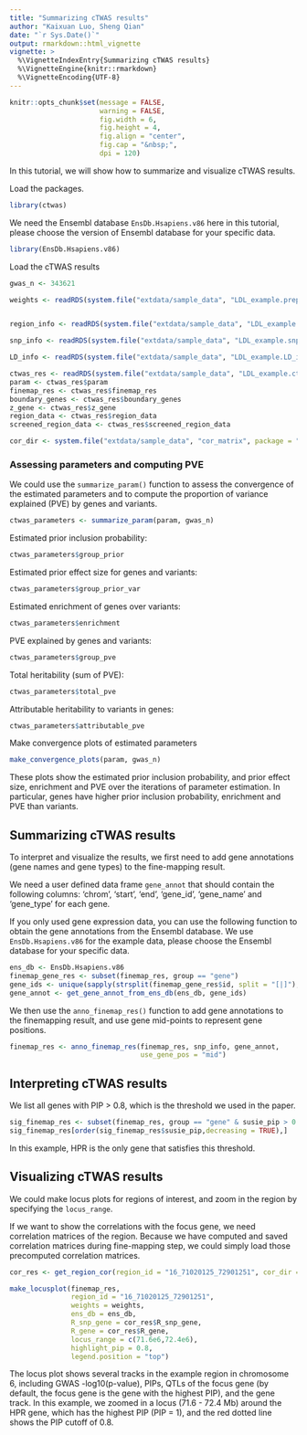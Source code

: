 ```yaml
---
title: "Summarizing cTWAS results"
author: "Kaixuan Luo, Sheng Qian"
date: "`r Sys.Date()`"
output: rmarkdown::html_vignette
vignette: >
  %\VignetteIndexEntry{Summarizing cTWAS results}
  %\VignetteEngine{knitr::rmarkdown}
  %\VignetteEncoding{UTF-8}
---
```



```r
knitr::opts_chunk$set(message = FALSE,
                      warning = FALSE,
                      fig.width = 6,
                      fig.height = 4,
                      fig.align = "center",
                      fig.cap = "&nbsp;",
                      dpi = 120)
```


In this tutorial, we will show how to summarize and visualize cTWAS results.

Load the packages.
```r
library(ctwas)
```


We need the Ensembl database `EnsDb.Hsapiens.v86` here in this tutorial, please choose the version of Ensembl database for your specific data. 
```r
library(EnsDb.Hsapiens.v86)
```


Load the cTWAS results
```r
gwas_n <- 343621

weights <- readRDS(system.file("extdata/sample_data", "LDL_example.preprocessed.weights.RDS", package = "ctwas"))


region_info <- readRDS(system.file("extdata/sample_data", "LDL_example.region_info.RDS", package = "ctwas"))

snp_info <- readRDS(system.file("extdata/sample_data", "LDL_example.snp_info.RDS", package = "ctwas"))

LD_info <- readRDS(system.file("extdata/sample_data", "LDL_example.LD_info.RDS", package = "ctwas"))

ctwas_res <- readRDS(system.file("extdata/sample_data", "LDL_example.ctwas_sumstats_res.RDS", package = "ctwas"))
param <- ctwas_res$param
finemap_res <- ctwas_res$finemap_res
boundary_genes <- ctwas_res$boundary_genes
z_gene <- ctwas_res$z_gene
region_data <- ctwas_res$region_data
screened_region_data <- ctwas_res$screened_region_data

cor_dir <- system.file("extdata/sample_data", "cor_matrix", package = "ctwas")
```


### Assessing parameters and computing PVE

We could use the `summarize_param()` function to assess the convergence of the estimated parameters and to compute the proportion of variance explained (PVE) by genes and variants. 
```r
ctwas_parameters <- summarize_param(param, gwas_n)
```


Estimated prior inclusion probability:

```r
ctwas_parameters$group_prior
```


Estimated prior effect size for genes and variants:

```r
ctwas_parameters$group_prior_var
```


Estimated enrichment of genes over variants:

```r
ctwas_parameters$enrichment
```


PVE explained by genes and variants:

```r
ctwas_parameters$group_pve
```


Total heritability (sum of PVE):

```r
ctwas_parameters$total_pve
```


Attributable heritability to variants in genes:

```r
ctwas_parameters$attributable_pve
```


Make convergence plots of estimated parameters
```r
make_convergence_plots(param, gwas_n)
```


These plots show the estimated prior inclusion probability, and prior effect size, enrichment and PVE over the iterations of parameter estimation. In particular, genes have higher prior inclusion probability, enrichment and PVE than variants. 

## Summarizing cTWAS results

To interpret and visualize the results, we first need to add gene annotations (gene names and gene types) to the fine-mapping result.

We need a user defined data frame `gene_annot` that should contain the following columns: 'chrom', 'start', 'end', 'gene_id', 'gene_name' and 'gene_type' for each gene.

If you only used gene expression data, you can use the following function to obtain the gene annotations from the Ensembl database. We use `EnsDb.Hsapiens.v86` for the example data, please choose the Ensembl database for your specific data. 

```r
ens_db <- EnsDb.Hsapiens.v86
finemap_gene_res <- subset(finemap_res, group == "gene")
gene_ids <- unique(sapply(strsplit(finemap_gene_res$id, split = "[|]"), "[[", 1))
gene_annot <- get_gene_annot_from_ens_db(ens_db, gene_ids)
```


We then use the `anno_finemap_res()` function to add gene annotations to the finemapping result, and use gene mid-points to represent gene positions.
```r
finemap_res <- anno_finemap_res(finemap_res, snp_info, gene_annot,
                                use_gene_pos = "mid")
```


## Interpreting cTWAS results

We list all genes with PIP > 0.8, which is the threshold we used in the paper. 

```r
sig_finemap_res <- subset(finemap_res, group == "gene" & susie_pip > 0.8)
sig_finemap_res[order(sig_finemap_res$susie_pip,decreasing = TRUE),]
```


In this example, HPR is the only gene that satisfies this threshold.

## Visualizing cTWAS results

We could make locus plots for regions of interest, and zoom in the region by specifying the `locus_range`.

If we want to show the correlations with the focus gene, we need correlation matrices of the region. Because we have computed and saved correlation matrices during fine-mapping step,
we could simply load those precomputed correlation matrices.

```r
cor_res <- get_region_cor(region_id = "16_71020125_72901251", cor_dir = cor_dir)
```


```r
make_locusplot(finemap_res,
               region_id = "16_71020125_72901251",
               weights = weights,
               ens_db = ens_db, 
               R_snp_gene = cor_res$R_snp_gene,
               R_gene = cor_res$R_gene,
               locus_range = c(71.6e6,72.4e6),
               highlight_pip = 0.8,
               legend.position = "top")
```


The locus plot shows several tracks in the example region in chromosome 6, including GWAS -log10(p-value), PIPs, QTLs of the focus gene (by default, the focus gene is the gene with the highest PIP), and the gene track. In this example, we zoomed in a locus (71.6 - 72.4 Mb) around the HPR gene, which has the highest PIP (PIP = 1), and the red dotted line shows the PIP cutoff of 0.8. 

